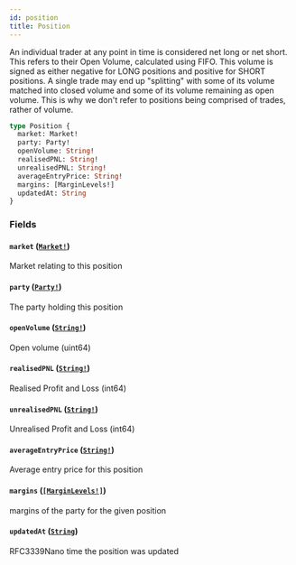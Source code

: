 ```yaml
---
id: position
title: Position
---
```


An individual trader at any point in time is considered net long or net short. This refers to their Open Volume,
calculated using FIFO. This volume is signed as either negative for LONG positions and positive for SHORT positions. A
single trade may end up "splitting" with some of its volume matched into closed volume and some of its volume
remaining as open volume. This is why we don't refer to positions being comprised of trades, rather of volume.

```graphql
type Position {
  market: Market!
  party: Party!
  openVolume: String!
  realisedPNL: String!
  unrealisedPNL: String!
  averageEntryPrice: String!
  margins: [MarginLevels!]
  updatedAt: String
}
```

### Fields

#### `market` ([`Market!`](/graphql/objects/market))

Market relating to this position

#### `party` ([`Party!`](/graphql/objects/party))

The party holding this position

#### `openVolume` ([`String!`](/graphql/scalars/string))

Open volume (uint64)

#### `realisedPNL` ([`String!`](/graphql/scalars/string))

Realised Profit and Loss (int64)

#### `unrealisedPNL` ([`String!`](/graphql/scalars/string))

Unrealised Profit and Loss (int64)

#### `averageEntryPrice` ([`String!`](/graphql/scalars/string))

Average entry price for this position

#### `margins` ([`[MarginLevels!]`](/graphql/objects/margin-levels))

margins of the party for the given position

#### `updatedAt` ([`String`](/graphql/scalars/string))

RFC3339Nano time the position was updated
